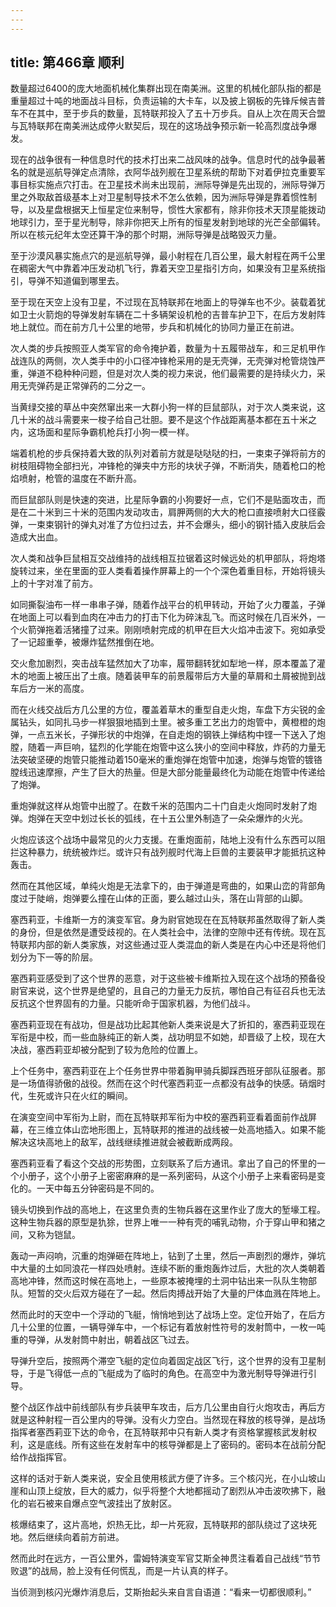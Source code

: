 ```yaml
---
---
---
```

title: 第466章 顺利
---



数量超过6400的庞大地面机械化集群出现在南美洲。这里的机械化部队指的都是重量超过十吨的地面战斗目标，负责运输的大卡车，以及披上钢板的先锋斥候吉普车不在其中，至于步兵的数量，瓦特联邦投入了五十万步兵。自从上次在周天合盟与瓦特联邦在南美洲达成停火默契后，现在的这场战争预示新一轮高烈度战争爆发。

现在的战争很有一种信息时代的技术打出来二战风味的战争。信息时代的战争最著名的就是巡航导弹定点清除，衣阿华战列舰在卫星系统的帮助下对着伊拉克重要军事目标实施点穴打击。在卫星技术尚未出现前，洲际导弹是先出现的，洲际导弹万里之外取敌首级基本上对卫星制导技术不怎么依赖，因为洲际导弹是靠着惯性制导，以及星盘根据天上恒星定位来制导，惯性大家都有，除非你技术天顶星能拨动地球引力，至于星光制导，除非你把天上所有的恒星发射到地球的光芒全部偏转。所以在核元纪年太空还算干净的那个时期，洲际导弹是战略毁灭力量。

至于沙漠风暴实施点穴的是巡航导弹，最小射程在几百公里，最大射程在两千公里在稠密大气中靠着冲压发动机飞行，靠着天空卫星指引方向，如果没有卫星系统指引，导弹不知道偏到哪里去。

至于现在天空上没有卫星，不过现在瓦特联邦在地面上的导弹车也不少。装载着犹如卫士火箭炮的导弹发射车辆在二十多辆架设机枪的吉普车护卫下，在后方发射阵地上就位。而在前方几十公里的地带，步兵和机械化的协同力量正在前进。

次人类的步兵按照亚人类军官的命令掩护着，数量为十五履带战车，和三足机甲作战连队的两侧，次人类手中的小口径冲锋枪采用的是无壳弹，无壳弹对枪管烧蚀严重，弹道不稳种种问题，但是对次人类的视力来说，他们最需要的是持续火力，采用无壳弹药是正常弹药的二分之一。

当黄绿交接的草丛中突然窜出来一大群小狗一样的巨鼠部队，对于次人类来说，这几十米的战斗需要来一梭子给自己壮胆。要不是这个作战距离基本都在五十米之内，这场面和星际争霸机枪兵打小狗一模一样。

端着机枪的步兵保持着大致的队列对着前方就是哒哒哒的扫，一束束子弹将前方的树枝阻碍物全部扫光，冲锋枪的弹夹中方形的块状子弹，不断消失，随着枪口的枪焰喷射，枪管的温度在不断升高。

而巨鼠部队则是快速的突进，比星际争霸的小狗要好一点，它们不是贴面攻击，而是在二十米到三十米的范围内发动攻击，肩胛两侧的大大的枪口直接喷射大口径霰弹，一束束钢针的弹丸对准了方位扫过去，并不会爆头，细小的钢针插入皮肤后会造成大出血。

次人类和战争巨鼠相互交战维持的战线相互拉锯着这时候远处的机甲部队，将炮塔旋转过来，坐在里面的亚人类看着操作屏幕上的一个个深色着重目标，开始将镜头上的十字对准了前方。

如同撕裂油布一样一串串子弹，随着作战平台的机甲转动，开始了火力覆盖，子弹在地面上可以看到血肉在冲击力的打击下化为碎沫乱飞。而这时候在几百米外，一个火箭弹拖着活猪撞了过来。刚刚喷射完成的机甲在巨大火焰冲击波下。宛如承受了一记超重拳，被爆炸猛然推倒在地。

交火愈加剧烈，突击战车猛然加大了功率，履带翻转犹如犁地一样，原本覆盖了灌木的地面上被压出了土痕。随着装甲车的前景履带后方大量的草屑和土屑被抛到战车后方一米的高度。

而在火线交战后方几公里的方位，覆盖着草木的重型自走火炮，车盘下方尖锐的金属钻头，如同扎马步一样狠狠地插到土里。被多重工艺出力的炮管中，黄橙橙的炮弹，一点五米长，子弹形状的中炮弹，在自走炮的钢铁上弹结构中铿一下送入了炮膛，随着一声巨响，猛烈的化学能在炮管中这么狭小的空间中释放，炸药的力量无法突破坚硬的炮管只能推动着150毫米的重炮弹在炮管中加速，炮弹与炮管的镀铬膛线迅速摩擦，产生了巨大的热量。但是大部分能量最终化为动能在炮管中传递给了炮弹。

重炮弹就这样从炮管中出膛了。在数千米的范围内二十门自走火炮同时发射了炮弹。炮弹在天空中划过长长的弧线，在十五公里外制造了一朵朵爆炸的火光。

火炮应该这个战场中最常见的火力支援。在重炮面前，陆地上没有什么东西可以阻拦这种暴力，统统被炸烂。或许只有战列舰时代海上巨兽的主要装甲才能抵抗这种轰击。

然而在其他区域，单纯火炮是无法拿下的，由于弹道是弯曲的，如果山峦的背部角度过于陡峭，炮弹要么撞在山体的正面，要么越过山头，落在山背部的山脚。

塞西莉亚，卡维斯一方的演变军官。身为尉官她现在在瓦特联邦虽然取得了新人类的身份，但是依然是遭受歧视的。在人类社会中，法律的空隙中还有传统。现在瓦特联邦内部的新人类家族，对这些通过亚人类混血的新人类是在内心中还是将他们划分为下一等的阶层。

塞西莉亚感受到了这个世界的恶意，对于这些被卡维斯拉入现在这个战场的预备役尉官来说，这个世界是绝望的，且自己的力量无力反抗，哪怕自己有征召兵也无法反抗这个世界固有的力量。只能听命于国家机器，为他们战斗。

塞西莉亚现在有战功，但是战功比起其他新人类来说是大了折扣的，塞西莉亚现在军衔是中校，而一些血脉纯正的新人类，战功明显不如她，却晋级了上校，现在大决战，塞西莉亚却被分配到了较为危险的位置上。

上个任务中，塞西莉亚在上个任务世界中带着胸甲骑兵脚踩西班牙部队征服者。那是一场值得骄傲的战役。然而在这个时代塞西莉亚一点都没有战争的快感。硝烟时代，生死或许只在火红的瞬间。

在演变空间中军衔为上尉，而在瓦特联邦军衔为中校的塞西莉亚看着面前作战屏幕，在三维立体山峦地形图上，瓦特联邦的推进的战线被一处高地插入。如果不能解决这块高地上的敌军，战线继续推进就会被截断成两段。

塞西莉亚看了看这个交战的形势图，立刻联系了后方通讯。拿出了自己的怀里的一个小册子，这个小册子上密密麻麻的是一系列密码，从这个小册子上来看密码是变化的。一天中每五分钟密码是不同的。

镜头切换到作战的高地上，在这里负责的生物兵器在这里作业了庞大的堑壕工程。这种生物兵器的原型是犰狳，世界上唯一一种有壳的哺乳动物，介于穿山甲和猪之间，又称为铠鼠。

轰动一声闷响，沉重的炮弹砸在阵地上，钻到了土里，然后一声剧烈的爆炸，弹坑中大量的土如同浪花一样四处喷射。连续不断的重炮轰炸过后，大批的次人类朝着高地冲锋，然而这时候在高地上，一些原本被掩埋的土洞中钻出来一队队生物部队。短暂的交火后双方碰在了一起。然后肉搏战开始了大量的尸体血溅在阵地上。

然而此时的天空中一个浮动的飞艇，悄悄地到达了战场上空。定位开始了，在后方几十公里的位置，一辆导弹车中，一个标记有着放射性符号的发射筒中，一枚一吨重的导弹，从发射筒中射出，朝着战区飞过去。

导弹升空后，按照两个滞空飞艇的定位向着固定战区飞行，这个世界的没有卫星制导，于是飞得低一点的飞艇成为了临时的角色。在高空中为激光制导导弹进行引导。

整个战区作战中前线部队有步兵装甲车攻击，后方几公里由自行火炮攻击，再后方就是这种射程一百公里内的导弹。没有火力空白。当然现在释放的核导弹，是战场指挥者塞西莉亚下达的命令，在瓦特联邦中只有新人类才有资格掌握核武发射权利，这是底线。所有这些在发射车中的核导弹都是上了密码的。密码本在战前分配给作战指挥官。

这样的话对于新人类来说，安全且使用核武方便了许多。三个核闪光，在小山坡山崖和山顶上绽放，巨大的威力，似乎将整个大地都摇动了剧烈从冲击波吹拂下，融化的岩石被来自爆点空气波挂出了放射区。

核爆结束了，这片高地，炽热无比，却一片死寂，瓦特联邦的部队绕过了这块死地。然后继续向着前方前进。

然而此时在远方，一百公里外，雷姆特演变军官艾斯全神贯注看着自己战线“节节败退”的战局，脸上没有任何慌乱，而是一片认真的样子。

当侦测到核闪光爆炸消息后，艾斯抬起头来自言自语道：“看来一切都很顺利。”